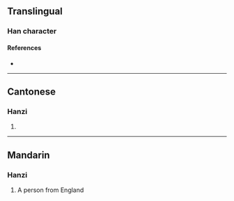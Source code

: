 {{character info/new}}
==Translingual==

===Han character===
{{Han char|rn=9|rad=人|as=09|sn=11|four=24235|canj=OTLK|ids=⿰亻英}}

====References====
* {{Han ref|kx=0109.190|dkj=00827|hdz=10186.160|uh=5040|ud=20544|bh=D463|bd=54371}}

----

==Cantonese==

===Hanzi===
{{yue-hanzi|jyut=|y=ying1}}

# {{defn|lang=yue|sort=人09}}

----

==Mandarin==

===Hanzi===
{{cmn-hanzi|pin=[[yīng]] ([[ying1]])|wg=ying<sup>1</sup>}}

# A person from England